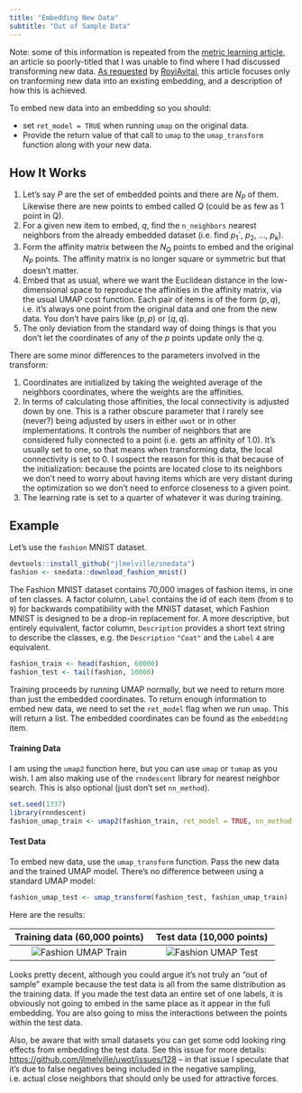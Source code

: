 ```yaml
---
title: "Embedding New Data"
subtitle: "Out of Sample Data"
---
```


Note: some of this information is repeated from the [metric learning article](https://jlmelville.github.io/uwot/articles/metric-learning.html), an
article so poorly-titled that I was unable to find where I had discussed
transforming new data. [As requested](https://github.com/jlmelville/uwot/issues/132) by 
[RoyiAvital](https://github.com/RoyiAvital), this article focuses only on
tranforming new data into an existing embedding, and a description of how this
is achieved.

To embed new data into an embedding so you should:

* set `ret_model = TRUE` when running `umap` on the original data.
* Provide the return value of that call to `umap` to the `umap_transform`
  function along with your new data.
  
## How It Works

1. Let's say $P$ are the set of embedded points and there are $N_P$ of them.
Likewise there are new points to embed called $Q$ (could be as few as 1 point in 
Q).
2. For a given new item to embed, $q$, find the `n_neighbors` nearest neighbors
from the already embedded dataset (i.e. find $p_1$`, $p_2$, ..., $p_k$). 
3. Form the affinity matrix between the $N_Q$ points to embed and the original 
$N_P$ points. The affinity matrix is no longer square or symmetric but that
doesn't matter.
4. Embed that as usual, where we want the Euclidean distance in the 
low-dimensional space to reproduce the affinities in the affinity matrix, via 
the usual UMAP cost function. Each pair of items is of the form $(p, q)$, i.e.
it's always one point from the original data and one from the new data. You
don't have pairs like $(p, p)$ or $(q, q)$.
5. The only deviation from the standard way of doing things is that you don't
let the coordinates of any of the $p$ points update only the $q$.

There are some minor differences to the parameters involved in the transform:

1. Coordinates are initialized by taking the weighted average of the neighbors
coordinates, where the weights are the affinities.
2. In terms of calculating those affinities, the local connectivity is adjusted
down by one. This is a rather obscure parameter that I rarely see (never?) being
adjusted by users in either `uwot` or in other implementations. It controls the
number of neighbors that are considered fully connected to a point (i.e. gets an
affinity of 1.0). It's usually set to one, so that means when transforming data,
the local connectivity is set to 0. I suspect the reason for this is that
because of the initialization: because the points are located close to its
neighbors we don't need to worry about having items which are very distant
during the optimization so we don't need to enforce closeness to a given point.
3. The learning rate is set to a quarter of whatever it was during training.

## Example

Let's use the `fashion` MNIST dataset.

```R
devtools::install_github("jlmelville/snedata")
fashion <- snedata::download_fashion_mnist()
```

The Fashion MNIST dataset contains 70,000 images of fashion items, in one of ten
classes. A factor column, `Label` contains the id of each item (from `0` to `9`)
for backwards compatibility with the MNIST dataset, which Fashion MNIST is
designed to be a drop-in replacement for. A more descriptive, but entirely
equivalent, factor column, `Description` provides a short text string to
describe the classes, e.g. the `Description` `"Coat"` and the `Label` `4` are
equivalent.

```R
fashion_train <- head(fashion, 60000)
fashion_test <- tail(fashion, 10000)
```

Training proceeds by running UMAP normally, but we need to return more than just
the embedded coordinates. To return enough information to embed new data, we
need to set the `ret_model` flag when we run `umap`. This will return a list.
The embedded coordinates can be found as the `embedding` item. 

#### Training Data

I am using the `umap2` function here, but you can use `umap` or `tumap` as you
wish. I am also making use of the `rnndescent` library for nearest neighbor
search. This is also optional (just don't set `nn_method`).

```R
set.seed(1337)
library(rnndescent)
fashion_umap_train <- umap2(fashion_train, ret_model = TRUE, nn_method = "nndescent")
```

#### Test Data

To embed new data, use the `umap_transform` function. Pass the new data and the
trained UMAP model. There's no difference between using a standard UMAP model:

```R
fashion_umap_test <- umap_transform(fashion_test, fashion_umap_train)
```

Here are the results:

| Training data (60,000 points)| Test data (10,000 points) |
:-----------------------------:|:--------------------------:
![Fashion UMAP Train](img/embedding-new-data/fashion-train.png)|![Fashion UMAP Test](img/embedding-new-data/fashion-test.png)

Looks pretty decent, although you could argue it's not truly an "out of sample" 
example because the test data is all from the same distribution as the training
data. If you made the test data an entire set of one labels, it is obviously not
going to embed in the same place as it appear in the full embedding. You are
also going to miss the interactions between the points within the test data.

Also, be aware that with small datasets you can get some odd looking ring
effects from embedding the test data. See this issue for more details:
<https://github.com/jlmelville/uwot/issues/128> -- in that issue I speculate that
it's due to false negatives being included in the negative sampling, i.e. actual
close neighbors that should only be used for attractive forces.
